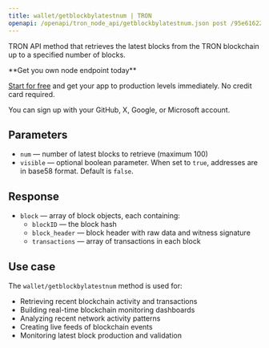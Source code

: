 ```yaml
---
title: wallet/getblockbylatestnum | TRON
openapi: /openapi/tron_node_api/getblockbylatestnum.json post /95e61622bf6a8af293978377718e3b77/wallet/getblockbylatestnum
---
```


TRON API method that retrieves the latest blocks from the TRON blockchain up to a specified number of blocks.

<Check>
**Get you own node endpoint today**

[Start for free](https://console.chainstack.com/) and get your app to production levels immediately. No credit card required.

You can sign up with your GitHub, X, Google, or Microsoft account.
</Check>


## Parameters

* `num` — number of latest blocks to retrieve (maximum 100)
* `visible` — optional boolean parameter. When set to `true`, addresses are in base58 format. Default is `false`.

## Response

* `block` — array of block objects, each containing:
  * `blockID` — the block hash
  * `block_header` — block header with raw data and witness signature
  * `transactions` — array of transactions in each block

## Use case

The `wallet/getblockbylatestnum` method is used for:

* Retrieving recent blockchain activity and transactions
* Building real-time blockchain monitoring dashboards
* Analyzing recent network activity patterns
* Creating live feeds of blockchain events
* Monitoring latest block production and validation
